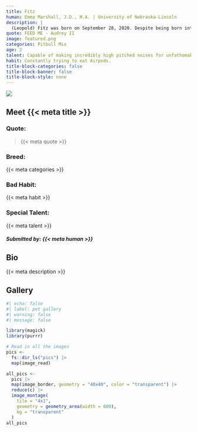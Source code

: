 ```yaml
---
title: Fitz 
human: Emma Marshall, J.D., M.A. | University of Nebraska-Lincoln 
description: |
  (Leopold) Fitz was born on September 28, 2020. Despite being born into one of the worst years in recent memory; he remains the best of pups. You can follow his early adventures in the bustling town of Lincoln, Nebraska on his [instagram](https://www.instagram.com/Fitz_the_pit/)
quote: FEED ME - Audrey II
image: featured.png
categories: Pitbull Mix
age: 2
talent: Capable of making incredibly high pitched noises for unfathomable lengths of time. 
habit: Constantly trying to eat Airpods.
title-block-categories: false
title-block-banner: false
title-block-style: none
---
```


::: grid
::: {#about-pet-text .g-col-12 .g-col-md-6}
![](featured.png){.lightbox}
:::

::: {.g-col-12 .g-col-md-6}
::: {simple-info}
# Meet {{< meta title >}}

### Quote: 

> {{< meta quote >}}

### Breed:

{{< meta categories >}}

### Bad Habit:

{{< meta habit >}}

### Special Talent:

{{< meta talent >}}
:::
:::
:::

##### Submitted by: {{< meta human >}}

## Bio

{{< meta description >}}

## Gallery

```r
#| echo: false
#| label: pet gallery
#| warning: false
#| message: false

library(magick)
library(purrr)

# Read in all the images
pics <-
  fs::dir_ls("pics") |>
  map(image_read)

all_pics <-
  pics |>
  map(image_border, geometry = "40x40", color = "transparent") |>
  reduce(c) |>
  image_montage(
    tile = "4x1",
    geometry = geometry_area(width = 600),
    bg = "transparent"
  )
all_pics
```
